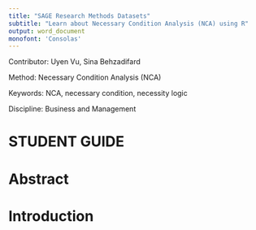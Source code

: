 ```yaml
---
title: "SAGE Research Methods Datasets"
subtitle: "Learn about Necessary Condition Analysis (NCA) using R"
output: word_document
monofont: 'Consolas'
---
```


Contributor: Uyen Vu, Sina Behzadifard

Method: Necessary Condition Analysis (NCA)

Keywords: NCA, necessary condition, necessity logic

Discipline: Business and Management

\newpage
# **STUDENT GUIDE**
# Abstract

# Introduction

